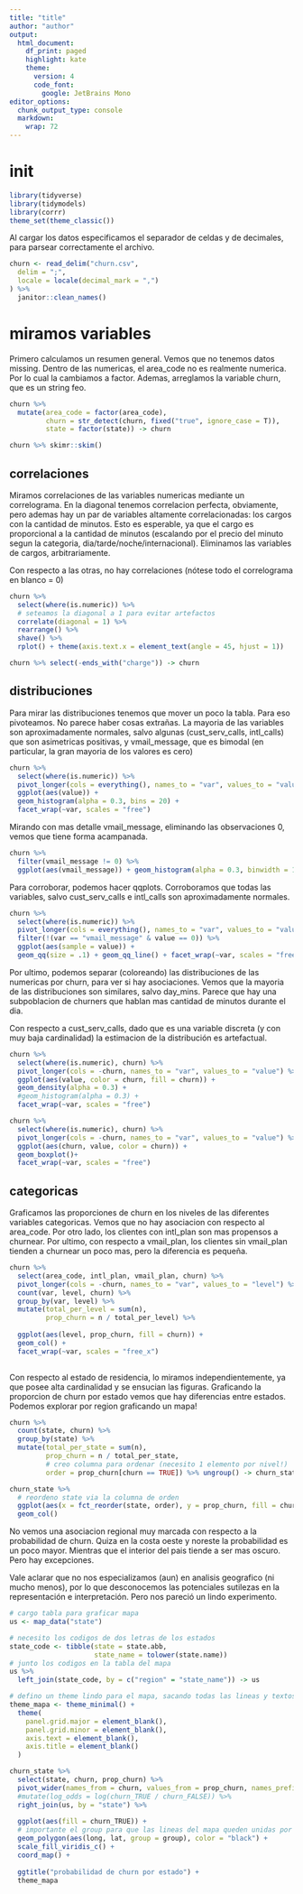 ```yaml
---
title: "title"
author: "author"
output:
  html_document:
    df_print: paged
    highlight: kate
    theme:
      version: 4
      code_font: 
        google: JetBrains Mono
editor_options:
  chunk_output_type: console
  markdown:
    wrap: 72
---
```

# init 

```r
library(tidyverse)
library(tidymodels)
library(corrr)
theme_set(theme_classic())
```

Al cargar los datos especificamos el separador de celdas y de decimales, para parsear correctamente el archivo.

```r
churn <- read_delim("churn.csv",
  delim = ";",
  locale = locale(decimal_mark = ",")
) %>%
  janitor::clean_names()
```

# miramos variables

Primero calculamos un resumen general. Vemos que no tenemos datos missing. Dentro de las
numericas, el area_code no es realmente numerica. Por lo cual la cambiamos a factor.
Ademas, arreglamos la variable churn, que es un string feo. 

```r
churn %>% 
  mutate(area_code = factor(area_code),
         churn = str_detect(churn, fixed("true", ignore_case = T)),
         state = factor(state)) -> churn

churn %>% skimr::skim()
```

## correlaciones

Miramos correlaciones de las variables numericas mediante un correlograma. En la diagonal
tenemos correlacion perfecta, obviamente, pero ademas hay un par de variables altamente correlacionadas:
los cargos con la cantidad de minutos. Esto es esperable, ya que el cargo es proporcional a la cantidad 
de minutos (escalando por el precio del minuto segun la categoria, dia/tarde/noche/internacional). Eliminamos las variables de cargos, arbitrariamente.

Con respecto a las otras, no hay correlaciones (nótese todo el correlograma en blanco = 0)

```r
churn %>%
  select(where(is.numeric)) %>% 
  # seteamos la diagonal a 1 para evitar artefactos
  correlate(diagonal = 1) %>% 
  rearrange() %>% 
  shave() %>% 
  rplot() + theme(axis.text.x = element_text(angle = 45, hjust = 1))

churn %>% select(-ends_with("charge")) -> churn
```

## distribuciones

Para mirar las distribuciones tenemos que mover un poco la tabla. Para eso pivoteamos.
No parece haber cosas extrañas. La mayoria de las variables son aproximadamente normales,
salvo algunas (cust_serv_calls, intl_calls) que son asimetricas positivas, y vmail_message, que
es bimodal (en particular, la gran mayoria de los valores es cero)

```r
churn %>%
  select(where(is.numeric)) %>%
  pivot_longer(cols = everything(), names_to = "var", values_to = "value") %>%
  ggplot(aes(value)) +
  geom_histogram(alpha = 0.3, bins = 20) +
  facet_wrap(~var, scales = "free")
```

Mirando con mas detalle vmail_message, eliminando las observaciones 0, vemos que
tiene forma acampanada.

```r
churn %>% 
  filter(vmail_message != 0) %>% 
  ggplot(aes(vmail_message)) + geom_histogram(alpha = 0.3, binwidth = 1)
```

Para corroborar, podemos hacer qqplots. Corroboramos que todas las variables, salvo
cust_serv_calls e intl_calls son aproximadamente normales. 

```r
churn %>%
  select(where(is.numeric)) %>%
  pivot_longer(cols = everything(), names_to = "var", values_to = "value") %>%
  filter(!(var == "vmail_message" & value == 0)) %>% 
  ggplot(aes(sample = value)) + 
  geom_qq(size = .1) + geom_qq_line() + facet_wrap(~var, scales = "free")
```

Por ultimo, podemos separar (coloreando) las distribuciones de las numericas por churn,
para ver si hay asociaciones. Vemos que la mayoria de las distribuciones son similares, salvo
day_mins. Parece que hay una subpoblacion de churners que hablan mas cantidad de minutos durante el dia.

Con respecto a cust_serv_calls, dado que es una variable discreta (y con muy baja cardinalidad) la
estimacion de la distribución es artefactual.

```r
churn %>%
  select(where(is.numeric), churn) %>%
  pivot_longer(cols = -churn, names_to = "var", values_to = "value") %>% 
  ggplot(aes(value, color = churn, fill = churn)) +
  geom_density(alpha = 0.3) +
  #geom_histogram(alpha = 0.3) +
  facet_wrap(~var, scales = "free")
```


```r
churn %>%
  select(where(is.numeric), churn) %>%
  pivot_longer(cols = -churn, names_to = "var", values_to = "value") %>% 
  ggplot(aes(churn, value, color = churn)) +
  geom_boxplot()+
  facet_wrap(~var, scales = "free")
```


## categoricas

Graficamos las proporciones de churn en los niveles de las diferentes variables categoricas.
Vemos que no hay asociacion con respecto al area_code. Por otro lado, los clientes con intl_plan son
mas propensos a churnear. Por ultimo, con respecto a vmail_plan, los clientes sin vmail_plan tienden a churnear un poco mas, pero la diferencia es pequeña. 

```r
churn %>% 
  select(area_code, intl_plan, vmail_plan, churn) %>% 
  pivot_longer(cols = -churn, names_to = "var", values_to = "level") %>%
  count(var, level, churn) %>% 
  group_by(var, level) %>% 
  mutate(total_per_level = sum(n),
         prop_churn = n / total_per_level) %>% 
  
  ggplot(aes(level, prop_churn, fill = churn)) +
  geom_col() +
  facet_wrap(~var, scales = "free_x")
  
```

Con respecto al estado de residencia, lo miramos independientemente, ya que posee
alta cardinalidad y se ensucian las figuras. Graficando la proporcion de churn por estado
vemos que hay diferencias entre estados. Podemos explorar por region graficando un mapa!

```r
churn %>% 
  count(state, churn) %>% 
  group_by(state) %>% 
  mutate(total_per_state = sum(n),
         prop_churn = n / total_per_state,
         # creo columna para ordenar (necesito 1 elemento por nivel!)
         order = prop_churn[churn == TRUE]) %>% ungroup() -> churn_state

churn_state %>% 
  # reordeno state via la columna de orden
  ggplot(aes(x = fct_reorder(state, order), y = prop_churn, fill = churn)) +
  geom_col()
```

No vemos una asociacion regional muy marcada con respecto a la probabilidad de churn.
Quiza en la costa oeste y noreste la probabilidad es un poco mayor. Mientras que 
el interior del pais tiende a ser mas oscuro. Pero hay excepciones.

Vale aclarar que no nos especializamos (aun) en analisis geografico (ni mucho menos),
por lo que desconocemos las potenciales sutilezas en la representación e interpretación. 
Pero nos pareció un lindo experimento.

```r

# cargo tabla para graficar mapa
us <- map_data("state")

# necesito los codigos de dos letras de los estados
state_code <- tibble(state = state.abb,
                     state_name = tolower(state.name))
# junto los codigos en la tabla del mapa
us %>%
  left_join(state_code, by = c("region" = "state_name")) -> us

# defino un theme lindo para el mapa, sacando todas las lineas y textos
theme_mapa <- theme_minimal() +
  theme(
    panel.grid.major = element_blank(),
    panel.grid.minor = element_blank(),
    axis.text = element_blank(),
    axis.title = element_blank()
  )

churn_state %>%
  select(state, churn, prop_churn) %>% 
  pivot_wider(names_from = churn, values_from = prop_churn, names_prefix = "churn_") %>% 
  #mutate(log_odds = log(churn_TRUE / churn_FALSE)) %>% 
  right_join(us, by = "state") %>% 
  
  ggplot(aes(fill = churn_TRUE)) + 
  # importante el group para que las lineas del mapa queden unidas por estado
  geom_polygon(aes(long, lat, group = group), color = "black") +
  scale_fill_viridis_c() +
  coord_map() + 
  
  ggtitle("probabilidad de churn por estado") +
  theme_mapa
```

